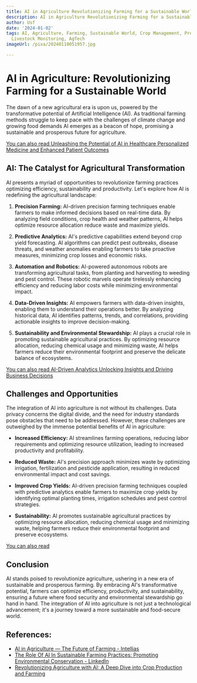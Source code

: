 ```yaml
---
title: AI in Agriculture Revolutionizing Farming for a Sustainable World
description: AI in Agriculture Revolutionizing Farming for a Sustainable World
author: Usf
date: '2024-01-02'
tags: AI, Agriculture, Farming, Sustainable World, Crop Management, Precision Agriculture,
  Livestock Monitoring, AgTech
imageUrl: /pixa/20240110051957.jpg

---
```

# AI in Agriculture: Revolutionizing Farming for a  Sustainable World

The dawn of a new agricultural era  is  upon us, powered by the transformative potential of Artificial Intelligence  (AI). As  traditional farming methods struggle to keep pace  with the  challenges of climate change and growing food demands AI  emerges as a beacon of hope, promising  a sustainable and prosperous  future for agriculture.

[You can also read Unleashing the Potential of AI in Healthcare Personalized Medicine and Enhanced Patient Outcomes](Unleashing%20the%20Potential%20of%20AI%20in%20Healthcare%20Personalized%20Medicine%20and%20Enhanced%20Patient%20Outcomes)


## AI: The Catalyst for Agricultural Transformation

AI presents a myriad of opportunities to revolutionize farming practices optimizing  efficiency, sustainability  and productivity. Let's explore how AI is redefining the agricultural landscape:

1.  **Precision Farming:**
   AI-driven precision farming techniques enable farmers to make informed decisions based on real-time data. By analyzing field conditions, crop health and weather patterns, AI helps  optimize resource allocation reduce  waste and maximize yields.

2. **Predictive Analytics:**
   AI's  predictive capabilities extend beyond crop yield forecasting. AI algorithms can predict pest outbreaks, disease threats, and weather  anomalies enabling farmers to take proactive measures, minimizing crop  losses and economic risks.

3. **Automation and Robotics:**
   AI-powered autonomous robots are transforming agricultural tasks,  from planting and harvesting to weeding and pest control. These  robotic marvels operate tirelessly enhancing efficiency and reducing labor costs while minimizing environmental impact.

4. **Data-Driven Insights:**
    AI empowers farmers with  data-driven insights,  enabling  them to  understand their operations better. By analyzing historical data, AI identifies patterns, trends,  and correlations, providing actionable insights to improve decision-making.

5.  **Sustainability and Environmental Stewardship:**
   AI plays a crucial  role in promoting sustainable agricultural practices. By optimizing  resource allocation, reducing chemical usage and minimizing waste, AI helps farmers  reduce their environmental footprint and preserve the delicate balance of ecosystems.

[You can also read AI-Driven Analytics Unlocking Insights and Driving Business Decisions](AI-Driven%20Analytics%20Unlocking%20Insights%20and%20Driving%20Business%20Decisions)


## Challenges and Opportunities

The integration of AI into agriculture is not without its challenges.  Data  privacy concerns the digital divide,  and the  need for industry standards pose obstacles  that need to be addressed. However, these challenges are  outweighed by the  immense  potential benefits of AI in agriculture:

- **Increased  Efficiency:** AI streamlines farming operations, reducing labor requirements and optimizing resource utilization, leading to increased productivity and profitability.

- **Reduced Waste:** AI's precision approach minimizes waste by optimizing irrigation, fertilization and pesticide  application, resulting in reduced environmental impact and cost savings.

- **Improved Crop Yields:** AI-driven precision farming techniques coupled with predictive analytics enable farmers to maximize crop yields by identifying optimal planting times, irrigation schedules and pest control  strategies.

- **Sustainability:** AI promotes  sustainable agricultural practices by optimizing resource allocation, reducing  chemical usage and minimizing waste, helping farmers reduce their environmental footprint and preserve ecosystems.

[You can also  read ]()


## Conclusion

AI stands  poised to  revolutionize agriculture, ushering  in a new era of  sustainable  and  prosperous farming. By embracing AI's transformative potential, farmers can optimize efficiency, productivity, and sustainability, ensuring a future where food security and environmental stewardship go hand in hand. The integration of AI into agriculture is not just a technological advancement; it's a journey toward a more sustainable and food-secure world.

## References:
- [AI in Agriculture — The Future of Farming - Intellias](https://intellias.com/artificial-intelligence-in-agriculture/)
- [The Role Of AI In Sustainable Farming Practices: Promoting Environmental Conservation - LinkedIn](https://www.linkedin.com/pulse/role-ai-sustainable-farming-practices)
- [Revolutionizing Agriculture with AI: A Deep Dive into Crop Production and Farming](https://www.linkedin.com/pulse/revolutionizing-agriculture-ai-deep-dive-crop-farming-chris-chiancone)

